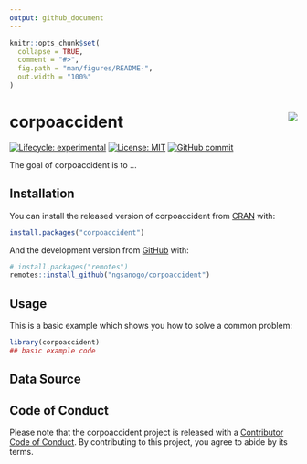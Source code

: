 ```yaml
---
output: github_document
---
```


<!-- README.md is generated from README.Rmd. Please edit that file -->

```r
knitr::opts_chunk$set(
  collapse = TRUE,
  comment = "#>",
  fig.path = "man/figures/README-",
  out.width = "100%"
)
```

# corpoaccident <a href='https://github.com/ngsanogo/corpoaccident'><img src='man/figures/corpoaccident.ico' align="right"  /></a>

<!-- badges: start -->
[![Lifecycle: experimental](https://img.shields.io/badge/lifecycle-experimental-orange.svg)](https://www.tidyverse.org/lifecycle/#experimental)
[![License: MIT](https://img.shields.io/badge/License-MIT-blue.svg)](https://opensource.org/licenses/MIT)
[![GitHub commit](https://img.shields.io/github/last-commit/ngsanogo/corpoaccident)](https://github.com/ngsanogo/corpoaccident/commit/master)
<!-- badges: end -->

The goal of corpoaccident is to ...

## Installation

You can install the released version of corpoaccident from [CRAN](https://CRAN.R-project.org) with:

``` r
install.packages("corpoaccident")
```

And the development version from [GitHub](https://github.com/) with:

``` r
# install.packages("remotes")
remotes::install_github("ngsanogo/corpoaccident")
```
## Usage

This is a basic example which shows you how to solve a common problem:

```r
library(corpoaccident)
## basic example code
```

## Data Source

## Code of Conduct
  
  Please note that the corpoaccident project is released with a [Contributor Code of Conduct](https://contributor-covenant.org/version/2/0/CODE_OF_CONDUCT.html). By contributing to this project, you agree to abide by its terms.

